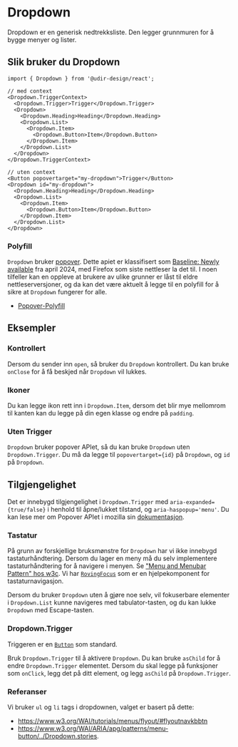 
<Meta of={DropdownStories} />

# Dropdown

Dropdown er en generisk nedtrekksliste. Den legger grunnmuren for å bygge menyer og lister.

<Primary />
<Controls />

## Slik bruker du Dropdown

```tsx
import { Dropdown } from '@udir-design/react';

// med context
<Dropdown.TriggerContext>
  <Dropdown.Trigger>Trigger</Dropdown.Trigger>
  <Dropdown>
    <Dropdown.Heading>Heading</Dropdown.Heading>
    <Dropdown.List>
      <Dropdown.Item>
        <Dropdown.Button>Item</Dropdown.Button>
      </Dropdown.Item>
    </Dropdown.List>
  </Dropdown>
</Dropdown.TriggerContext>

// uten context
<Button popovertarget="my-dropdown">Trigger</Button>
<Dropdown id="my-dropdown">
  <Dropdown.Heading>Heading</Dropdown.Heading>
  <Dropdown.List>
    <Dropdown.Item>
      <Dropdown.Button>Item</Dropdown.Button>
    </Dropdown.Item>
  </Dropdown.List>
</Dropdown>
```

### Polyfill

`Dropdown` bruker [popover](https://developer.mozilla.org/en-US/docs/Web/HTML/Reference/Global_attributes/popover). Dette apiet er klassifisert som [Baseline:
Newly available](https://developer.mozilla.org/en-US/docs/Glossary/Baseline/Compatibility) fra april 2024,
med Firefox som siste nettleser la det til. I noen tilfeller kan en oppleve at brukere av ulike grunner er låst til eldre nettleserversjoner, og da kan det være aktuelt å legge til en polyfill for å sikre at `Dropdown` fungerer for alle.

- [Popover-Polyfill](https://github.com/oddbird/popover-polyfill)

## Eksempler

### Kontrollert

Dersom du sender inn `open`, så bruker du `Dropdown` kontrollert. Du kan bruke `onClose` for å få beskjed når `Dropdown` vil lukkes.

<Canvas of={DropdownStories.Controlled} />

### Ikoner

Du kan legge ikon rett inn i `Dropdown.Item`, dersom det blir mye mellomrom til kanten kan du legge på din egen klasse og endre på `padding`.

<Canvas of={DropdownStories.Icons} />

### Uten Trigger

`Dropdown` bruker popover APIet, så du kan bruke `Dropdown` uten `Dropdown.Trigger`.
Du må da legge til `popovertarget={id}` på `Dropdown`, og `id` på `Dropdown`.

<Canvas of={DropdownStories.WithoutTrigger} />

## Tilgjengelighet

Det er innebygd tilgjengelighet i `Dropdown.Trigger` med `aria-expanded={true/false}` i henhold til åpne/lukket tilstand, og `aria-haspopup='menu'`. Du kan lese mer om Popover APIet i mozilla sin [dokumentasjon](https://developer.mozilla.org/en-US/docs/Web/API/Popover_API).

### Tastatur

På grunn av forskjellige bruksmønstre for `Dropdown` har vi ikke innebygd tastaturhåndtering.
Dersom du lager en meny må du selv implementere tastaturhåndtering for å navigere i menyen.
Se ["Menu and Menubar Pattern" hos w3c](https://www.w3.org/WAI/ARIA/apg/patterns/menubar/).
Vi har [`RovingFocus`](/docs/utilities-rovingfocus--docs) som er en hjelpekomponent for tastaturnavigasjon.

Dersom du bruker `Dropdown` uten å gjøre noe selv, vil fokuserbare elementer i `Dropdown.List` kunne navigeres med tabulator-tasten, og du kan lukke `Dropdown` med Escape-tasten.

### Dropdown.Trigger

Triggeren er en [`Button`](/docs/components-button--docs) som standard.

Bruk `Dropdown.Trigger` til å aktivere `Dropdown`. Du kan bruke `asChild` for å endre `Dropdown.Trigger` elementet.
Dersom du skal legge på funksjoner som `onClick`, legg det på ditt element, og legg `asChild` på `Dropdown.Trigger`.

### Referanser

Vi bruker `ul` og `li` tags i dropdownen, valget er basert på dette:

- https://www.w3.org/WAI/tutorials/menus/flyout/#flyoutnavkbbtn
- https://www.w3.org/WAI/ARIA/apg/patterns/menu-button/../Dropdown.stories.
